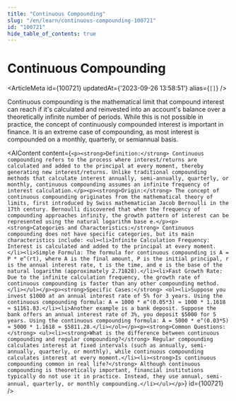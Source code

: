 ```yaml
---
title: "Continuous Compounding"
slug: "/en/learn/continuous-compounding-100721"
id: "100721"
hide_table_of_contents: true
---
```



# Continuous Compounding

<ArticleMeta id={100721} updatedAt={'2023-09-26 13:58:51'} alias={`[]`} />
<div className='border-solid border-b border-t-0 my-4 border-[var(--ifm-color-gray-300)]' />

Continuous compounding is the mathematical limit that compound interest can reach if it's calculated and reinvested into an account's balance over a theoretically infinite number of periods. While this is not possible in practice, the concept of continuously compounded interest is important in finance. It is an extreme case of compounding, as most interest is compounded on a monthly, quarterly, or semiannual basis.

<AIContent content={`<p><strong>Definition:</strong> Continuous compounding refers to the process where interest/returns are calculated and added to the principal at every moment, thereby generating new interest/returns. Unlike traditional compounding methods that calculate interest annually, semi-annually, quarterly, or monthly, continuous compounding assumes an infinite frequency of interest calculation.</p><p><strong>Origin:</strong> The concept of continuous compounding originates from the mathematical theory of limits, first introduced by Swiss mathematician Jacob Bernoulli in the 17th century. Bernoulli discovered that when the frequency of compounding approaches infinity, the growth pattern of interest can be represented using the natural logarithm base e.</p><p><strong>Categories and Characteristics:</strong> Continuous compounding does not have specific categories, but its main characteristics include: <ul><li>Infinite Calculation Frequency: Interest is calculated and added to the principal at every moment.</li><li>Simple Formula: The formula for continuous compounding is A = P * e^(rt), where A is the final amount, P is the initial principal, r is the annual interest rate, t is the time, and e is the base of the natural logarithm (approximately 2.71828).</li><li>Fast Growth Rate: Due to the infinite calculation frequency, the growth rate of continuous compounding is faster than any other compounding method.</li></ul></p><p><strong>Specific Cases:</strong> <ol><li>Suppose you invest $1000 at an annual interest rate of 5% for 3 years. Using the continuous compounding formula: A = 1000 * e^(0.05*3) ≈ 1000 * 1.1618 ≈ $1161.83.</li><li>Another example is a bank deposit. Suppose the bank offers an annual interest rate of 3%, you deposit $5000 for 5 years. Using the continuous compounding formula: A = 5000 * e^(0.03*5) ≈ 5000 * 1.1618 ≈ $5811.28.</li></ol></p><p><strong>Common Questions:</strong> <ul><li><strong>What is the difference between continuous compounding and regular compounding?</strong> Regular compounding calculates interest at fixed intervals (such as annually, semi-annually, quarterly, or monthly), while continuous compounding calculates interest at every moment.</li><li><strong>Is continuous compounding common in real life?</strong> Although continuous compounding is theoretically important, financial institutions typically do not use it in practice. Instead, they use annual, semi-annual, quarterly, or monthly compounding.</li></ul></p>`} id={100721} />
